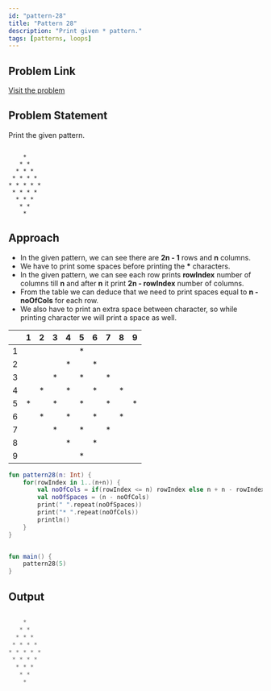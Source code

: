 ```yaml
---
id: "pattern-28"
title: "Pattern 28"
description: "Print given * pattern."
tags: [patterns, loops]
---
```


## Problem Link

[Visit the problem](https://github.com/kunal-kushwaha/DSA-Bootcamp-Java/blob/main/assignments/09-patterns.md)

## Problem Statement

Print the given pattern.

```text

    * 
   * * 
  * * * 
 * * * * 
* * * * * 
 * * * * 
  * * * 
   * * 
    * 

```

## Approach

- In the given pattern, we can see there are **2n - 1** rows and **n** columns.
- We have to print some spaces before printing the **\*** characters.
- In the given pattern, we can see each row prints **rowIndex** number of columns till **n** and after **n** it print **2n - rowIndex** number of columns.
- From the table we can deduce that we need to print spaces equal to **n - noOfCols** for each row.
- We also have to print an extra space between character, so while printing character we will print a space as well.

<TableWrapper rows="2n - 1 = 9" cols="5">

|       |   1   |   2   |   3   |   4   |   5   |   6   |   7   |   8   |   9   |
| :---: | :---: | :---: | :---: | :---: | :---: | :---: | :---: | :---: | :---: |
|   1   |       |       |       |       |   *   |       |       |       |       |
|   2   |       |       |       |   *   |       |   *   |       |       |       |
|   3   |       |       |   *   |       |   *   |       |   *   |       |       |
|   4   |       |   *   |       |   *   |       |   *   |       |   *   |       |
|   5   |   *   |       |   *   |       |   *   |       |   *   |       |   *   |
|   6   |       |   *   |       |   *   |       |   *   |       |   *   |       |
|   7   |       |       |   *   |       |   *   |       |   *   |       |       |
|   8   |       |       |       |   *   |       |   *   |       |       |       |
|   9   |       |       |       |       |   *   |       |       |       |       |

</TableWrapper>

<Tabs>
<TabItem value="kotlin" label="Kotlin">
<SolutionAuthor name="@msvhora"/>

```kt
fun pattern28(n: Int) {
    for(rowIndex in 1..(n+n)) {
        val noOfCols = if(rowIndex <= n) rowIndex else n + n - rowIndex
        val noOfSpaces = (n - noOfCols)
        print(" ".repeat(noOfSpaces))
        print("* ".repeat(noOfCols))
        println()
    }
}


fun main() {    
    pattern28(5)
}

```

</TabItem>
</Tabs>

## Output

```kt

    * 
   * * 
  * * * 
 * * * * 
* * * * * 
 * * * * 
  * * * 
   * * 
    * 

```
